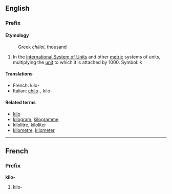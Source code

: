 ==English==
===Prefix===
====Etymology====
:Greek ''chilioi'', thousand

#In the [[International System of Units]] and other [[metric]] systems of units, multiplying the [[unit]] to which it is attached by 1000. Symbol: k

====Translations====
*French: kilo-
*Italian: [[chilo]]-, kilo-

====Related terms====
*[[kilo]]
*[[kilogram]], [[kilogramme]]
*[[kilolitre]], [[kiloliter]]
*[[kilometre]], [[kilometer]]

----
==French==
===Prefix===
'''kilo-'''

#kilo-